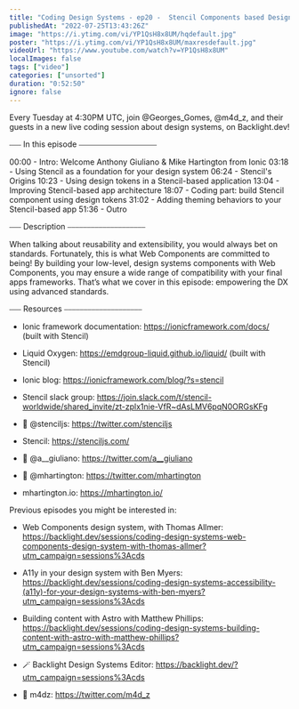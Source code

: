 ```yaml
---
title: "Coding Design Systems - ep20 -  Stencil Components based Design System"
publishedAt: "2022-07-25T13:43:26Z"
image: "https://i.ytimg.com/vi/YP1QsH8x8UM/hqdefault.jpg"
poster: "https://i.ytimg.com/vi/YP1QsH8x8UM/maxresdefault.jpg"
videoUrl: "https://www.youtube.com/watch?v=YP1QsH8x8UM"
localImages: false
tags: ["video"]
categories: ["unsorted"]
duration: "0:52:50"
ignore: false
---
```

Every Tuesday at 4:30PM UTC, join @Georges_Gomes, @m4d_z, and their guests in a new live coding session about design systems, on Backlight.dev!

⎯⎯⎯ In this episode ⎯⎯⎯⎯⎯⎯⎯⎯⎯⎯⎯⎯⎯⎯⎯⎯⎯⎯⎯⎯

00:00 - Intro: Welcome Anthony Giuliano & Mike Hartington from Ionic
03:18 - Using Stencil as a foundation for your design system
06:24 - Stencil's Origins
10:23 - Using design tokens in a Stencil-based application
13:04 - Improving Stencil-based app architecture
18:07 - Coding part: build Stencil component using design tokens
31:02 - Adding theming behaviors to your Stencil-based app
51:36 - Outro

⎯⎯⎯ Description ⎯⎯⎯⎯⎯⎯⎯⎯⎯⎯⎯⎯⎯⎯⎯⎯⎯⎯⎯⎯

When talking about reusability and extensibility, you would always bet on standards. Fortunately, this is what Web Components are committed to being! By building your low-level, design systems components with Web Components, you may ensure a wide range of compatibility with your final apps frameworks. That’s what we cover in this episode: empowering the DX using advanced standards.

⎯⎯⎯ Resources ⎯⎯⎯⎯⎯⎯⎯⎯⎯⎯⎯⎯⎯⎯⎯⎯⎯⎯⎯⎯

- Ionic framework documentation: https://ionicframework.com/docs/ (built with Stencil)
- Liquid Oxygen: https://emdgroup-liquid.github.io/liquid/ (built with Stencil)
- Ionic blog: https://ionicframework.com/blog/?s=stencil
- Stencil slack group: https://join.slack.com/t/stencil-worldwide/shared_invite/zt-zplx1nie-VfR~dAsLMV6pqN0ORGsKFg

- 🐥 @stenciljs: https://twitter.com/stenciljs
- Stencil: https://stenciljs.com/

- 🐥 @a__giuliano: https://twitter.com/a__giuliano
- 🐥 @mhartington: https://twitter.com/mhartington
- mhartington.io: https://mhartington.io/

Previous episodes you might be interested in:
- Web Components design system, with Thomas Allmer: https://backlight.dev/sessions/coding-design-systems-web-components-design-system-with-thomas-allmer?utm_campaign=sessions%3Acds
- A11y in your design system with Ben Myers: https://backlight.dev/sessions/coding-design-systems-accessibility-(a11y)-for-your-design-systems-with-ben-myers?utm_campaign=sessions%3Acds
- Building content with Astro with Matthew Phillips: https://backlight.dev/sessions/coding-design-systems-building-content-with-astro-with-matthew-phillips?utm_campaign=sessions%3Acds

- 🪄 Backlight Design Systems Editor: https://backlight.dev/?utm_campaign=sessions%3Acds
- 🐥 m4dz: https://twitter.com/m4d_z

